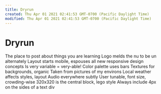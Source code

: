 ```yaml
---
title: Dryrun
created: Thu Apr 01 2021 02:41:53 GMT-0700 (Pacific Daylight Time)
modified: Thu Apr 01 2021 02:41:53 GMT-0700 (Pacific Daylight Time)
---
```

# Dryrun

The place to post about things you are learning
Logo melds the nu to be un alternately
Layout starts mobile, espouses all new responsive design concepts
Is very variable = very-able!
Color palette uses bars
Textures for backgrounds, organic
Taken from pictures of my environs
Local weather affects styles, layout
Audio everywhere subtly
User tunable, font size, crowding-wise
320x320 is the central block, lego style
Always include 4px on the sides of a text div